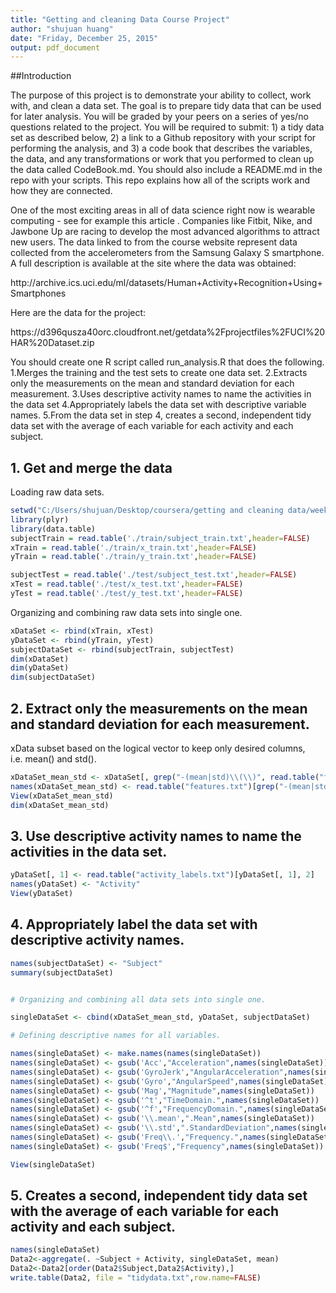 ```yaml
---
title: "Getting and cleaning Data Course Project"
author: "shujuan huang"
date: "Friday, December 25, 2015"
output: pdf_document
---
```

##Introduction

The purpose of this project is to demonstrate your ability to collect, work with, and clean a data set. The goal is to prepare tidy data that can be used for later analysis. You will be graded by your peers on a series of yes/no questions related to the project. You will be required to submit: 1) a tidy data set as described below, 2) a link to a Github repository with your script for performing the analysis, and 3) a code book that describes the variables, the data, and any transformations or work that you performed to clean up the data called CodeBook.md. You should also include a README.md in the repo with your scripts. This repo explains how all of the scripts work and how they are connected.  

One of the most exciting areas in all of data science right now is wearable computing - see for example  this article . Companies like Fitbit, Nike, and Jawbone Up are racing to develop the most advanced algorithms to attract new users. The data linked to from the course website represent data collected from the accelerometers from the Samsung Galaxy S smartphone. A full description is available at the site where the data was obtained: 

http://archive.ics.uci.edu/ml/datasets/Human+Activity+Recognition+Using+Smartphones 

Here are the data for the project: 

https://d396qusza40orc.cloudfront.net/getdata%2Fprojectfiles%2FUCI%20HAR%20Dataset.zip 

 You should create one R script called run_analysis.R that does the following. 
1.Merges the training and the test sets to create one data set.
2.Extracts only the measurements on the mean and standard deviation for each measurement. 
3.Uses descriptive activity names to name the activities in the data set
4.Appropriately labels the data set with descriptive variable names. 
5.From the data set in step 4, creates a second, independent tidy data set with the average of each variable for each activity and each subject.

## 1. Get and merge the data

Loading raw data sets.

```r
setwd("C:/Users/shujuan/Desktop/coursera/getting and cleaning data/week 3/getdata_projectfiles_UCI HAR Dataset/UCI HAR Dataset")
library(plyr)
library(data.table)
subjectTrain = read.table('./train/subject_train.txt',header=FALSE)
xTrain = read.table('./train/x_train.txt',header=FALSE)
yTrain = read.table('./train/y_train.txt',header=FALSE)

subjectTest = read.table('./test/subject_test.txt',header=FALSE)
xTest = read.table('./test/x_test.txt',header=FALSE)
yTest = read.table('./test/y_test.txt',header=FALSE)
```

 Organizing and combining raw data sets into single one.
```r
xDataSet <- rbind(xTrain, xTest)
yDataSet <- rbind(yTrain, yTest)
subjectDataSet <- rbind(subjectTrain, subjectTest)
dim(xDataSet)
dim(yDataSet)
dim(subjectDataSet)
```
## 2. Extract only the measurements on the mean and standard deviation for each measurement.  
 xData subset based on the logical vector to keep only desired columns, i.e. mean() and std().
```r
xDataSet_mean_std <- xDataSet[, grep("-(mean|std)\\(\\)", read.table("features.txt")[, 2])]
names(xDataSet_mean_std) <- read.table("features.txt")[grep("-(mean|std)\\(\\)", read.table("features.txt")[, 2]), 2] 
View(xDataSet_mean_std)
dim(xDataSet_mean_std)
```
## 3. Use descriptive activity names to name the activities in the data set.
```r
yDataSet[, 1] <- read.table("activity_labels.txt")[yDataSet[, 1], 2]
names(yDataSet) <- "Activity"
View(yDataSet)
```
## 4. Appropriately label the data set with descriptive activity names.
```r
names(subjectDataSet) <- "Subject"
summary(subjectDataSet)


# Organizing and combining all data sets into single one.

singleDataSet <- cbind(xDataSet_mean_std, yDataSet, subjectDataSet)

# Defining descriptive names for all variables.

names(singleDataSet) <- make.names(names(singleDataSet))
names(singleDataSet) <- gsub('Acc',"Acceleration",names(singleDataSet))
names(singleDataSet) <- gsub('GyroJerk',"AngularAcceleration",names(singleDataSet))
names(singleDataSet) <- gsub('Gyro',"AngularSpeed",names(singleDataSet))
names(singleDataSet) <- gsub('Mag',"Magnitude",names(singleDataSet))
names(singleDataSet) <- gsub('^t',"TimeDomain.",names(singleDataSet))
names(singleDataSet) <- gsub('^f',"FrequencyDomain.",names(singleDataSet))
names(singleDataSet) <- gsub('\\.mean',".Mean",names(singleDataSet))
names(singleDataSet) <- gsub('\\.std',".StandardDeviation",names(singleDataSet))
names(singleDataSet) <- gsub('Freq\\.',"Frequency.",names(singleDataSet))
names(singleDataSet) <- gsub('Freq$',"Frequency",names(singleDataSet))

View(singleDataSet)
```
## 5. Creates a second, independent tidy data set with the average of each variable for each activity and each subject.
```r
names(singleDataSet)
Data2<-aggregate(. ~Subject + Activity, singleDataSet, mean)
Data2<-Data2[order(Data2$Subject,Data2$Activity),]
write.table(Data2, file = "tidydata.txt",row.name=FALSE)
```
